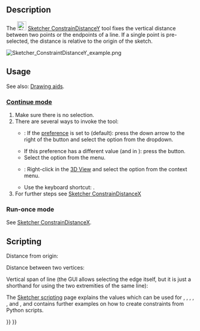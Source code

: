 <languages/>
<translate>

<!--T:9-->
{{Docnav
|[[Sketcher_ConstrainDistanceX|Horizontal Dimension]]
|[[Sketcher_ConstrainDistance|Distance Dimension]]
|[[Sketcher_Workbench|Sketcher]]
|IconL=Sketcher_ConstrainDistanceX.svg‎
|IconR=Sketcher_ConstrainDistance.svg
|IconC=Workbench_Sketcher.svg
}}

<!--T:1-->
{{GuiCommand
|Name=Sketcher ConstrainDistanceY
|MenuLocation=Sketch → Constraints → Vertical Dimension
|Workbenches=[[Sketcher_Workbench|Sketcher]]
|Shortcut={{KEY|I}}
|SeeAlso=[[Sketcher_ConstrainDistanceX|Sketcher ConstrainDistanceX]], [[Sketcher_ConstrainDistance|Sketcher ConstrainDistance]]
}}

==Description== <!--T:2-->

<!--T:6-->
The [[Image:Sketcher_ConstrainDistanceY.svg|24px]] [[Sketcher_ConstrainDistanceY|Sketcher ConstrainDistanceY]] tool 
fixes the vertical distance between two points or the endpoints of a line. If a single point is pre-selected, the distance is relative to the origin of the sketch.

</translate>
[[File:Sketcher ConstraintDistanceY example.png]]
<translate>

==Usage== <!--T:3-->

<!--T:18-->
See also: [[Sketcher_Workbench#Drawing_aids|Drawing aids]].

===[[Sketcher_Workbench#Continue_modes|Continue mode]]=== <!--T:19-->

<!--T:7-->
# Make sure there is no selection.
# There are several ways to invoke the tool:
#* {{Version|1.0}}: If the {{MenuCommand|Dimensioning constraints}} [[Sketcher_Preferences#General|preference]] is set to {{Value|Single tool}} (default): press the down arrow to the right of the {{Button|[[Image:Sketcher_Dimension.svg||x16px]][[Image:Toolbar_flyout_arrow.svg|x16px]]}} button and select the {{MenuCommand|[[Image:Sketcher_ConstrainDistanceY.svg|16px]] Vertical Dimension}} option from the dropdown.
#* If this preference has a different value (and in {{VersionMinus|0.21}}): press the {{Button|[[Image:Sketcher_ConstrainDistanceY.svg|16px]] [[Sketcher_ConstrainDistanceY|Vertical Dimension]]}} button.
#* Select the {{MenuCommand|Sketch → Constraints → [[Image:Sketcher_ConstrainDistanceY.svg|16px]] Vertical Dimension}} option from the menu.
#* {{Version|1.0}}: Right-click in the [[3D_View|3D View]] and select the {{MenuCommand|Dimension → [[Image:Sketcher_ConstrainDistanceY.svg|16px]] Vertical Dimension}} option from the context menu.
#* Use the keyboard shortcut: {{KEY|I}}.
# For further steps see [[Sketcher_ConstrainDistanceX#Continue_mode|Sketcher ConstrainDistanceX]]

===Run-once mode=== <!--T:20-->

<!--T:21-->
See [[Sketcher_ConstrainDistanceX#Run-once_mode|Sketcher ConstrainDistanceX]].

== Scripting == <!--T:13-->

<!--T:14-->
Distance from origin:

</translate>
{{Code|code=Sketch.addConstraint(Sketcher.Constraint('DistanceY', Edge, PointOfEdge, -1, 1, App.Units.Quantity('123.0 mm')))}}
<translate>

<!--T:15-->
Distance between two vertices:

</translate>
{{Code|code=Sketch.addConstraint(Sketcher.Constraint('DistanceY', Edge1, PointOfEdge1, Edge2, PointOfEdge2, App.Units.Quantity('123.0 mm')))}}
<translate>

<!--T:16-->
Vertical span of line (the GUI allows selecting the edge itself, but it is just a shorthand for using the two extremities of the same line):

</translate>
{{Code|code=Sketch.addConstraint(Sketcher.Constraint('DistanceY', Line, 1, Line, 2, App.Units.Quantity('123.0 mm')))}}
<translate>

<!--T:17-->
The [[Sketcher_scripting|Sketcher scripting]] page explains the values which can be used for {{incode|Edge}}, {{incode|Edge1}}, {{incode|Edge2}}, {{incode|PointOfEdge}}, {{incode| PointOfEdge1}}, {{incode| PointOfEdge2}} and {{incode|Line}}, and contains further examples on how to create constraints from Python scripts.


<!--T:10-->
{{Docnav
|[[Sketcher_ConstrainDistanceX|Horizontal Dimension]]
|[[Sketcher_ConstrainDistance|Distance Dimension]]
|[[Sketcher_Workbench|Sketcher]]
|IconL=Sketcher_ConstrainDistanceX.svg‎
|IconR=Sketcher_ConstrainDistance.svg
|IconC=Workbench_Sketcher.svg
}}

</translate>
{{Sketcher_Tools_navi{{#translation:}}}}
{{Userdocnavi{{#translation:}}}}